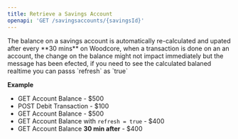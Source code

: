 ```yaml
---
title: Retrieve a Savings Account
openapi: 'GET /savingsaccounts/{savingsId}'
---
```





<Note>
The balance on a savings account is automatically re-calculated and upated after every **30 mins** on Woodcore, when a transaction is done on an an account, the change on the balance might not impact immediately but the message has been efected, if you need to see the calculated balaned realtime you can passs `refresh` as `true`

**Example**
- GET Account Balance - $500
- POST Debit Transaction - $100
- GET Account Balance - $500
- GET Account Balance with `refresh = true` - $400
- GET Account Balance **30 min after** - $400

</Note>